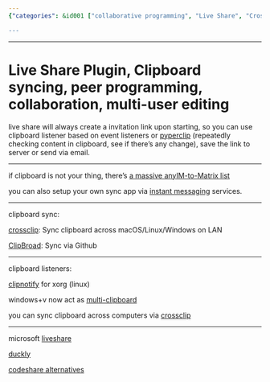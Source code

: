 ```yaml
---
{"categories": &id001 ["collaborative programming", "Live Share", "Crossclip", "CodeShare", "clipboard syncing", "code sharing", "instant messaging"], "category": "Collaborative Programming", "date": "2023-02-26 09:20:23", "description": "This text dives into the world of collaborative programming tools, showcasing various options such as Live Share, Crossclip, and CodeShare. These tools enable seamless clipboard syncing, code sharing, and instant messaging across different platforms, making collaboration between developers easier and more efficient.", "tags": *id001, "title": "Live Share Plugin, Clipboard syncing, peer programming, collaboration, multi-user editing"}

---
```


------

# Live Share Plugin, Clipboard syncing, peer programming, collaboration, multi-user editing

live share will always create a invitation link upon starting, so you can use clipboard listener based on event listeners or [pyperclip](https://pypi.org/project/pyperclip/) (repeatedly checking content in clipboard, see if there's any change), save the link to server or send via email.

----

if clipboard is not your thing, there's [a massive anyIM-to-Matrix list](https://www.matrix.org/docs/projects/try-matrix-now)

you can also setup your own sync app via [instant messaging](https://github.com/topics/instant-messaging) services.

----

clipboard sync:

[crossclip](https://github.com/yue/crossclip): Sync clipboard across macOS/Linux/Windows on LAN

[ClipBroad](https://github.com/dale0525/ClipBroad): Sync via Github

----

clipboard listeners:

[clipnotify](https://github.com/cdown/clipnotify) for xorg (linux)

windows+v now act as [multi-clipboard](https://github.com/brentvollebregt/multi-clipboard)

you can sync clipboard across computers via [crossclip](https://github.com/yue/crossclip)

----

microsoft [liveshare](https://alternativeto.net/software/visual-studio-live-share/about/)

[duckly](https://alternativeto.net/software/gitduck/about/)

[codeshare alternatives](https://alternativeto.net/software/codeshare/?p=2)

